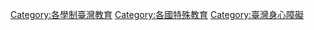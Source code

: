 [[Category:各學制臺灣教育|Category:各學制臺灣教育]]
[[Category:各國特殊教育|Category:各國特殊教育]]
[[Category:臺灣身心障礙|Category:臺灣身心障礙]]